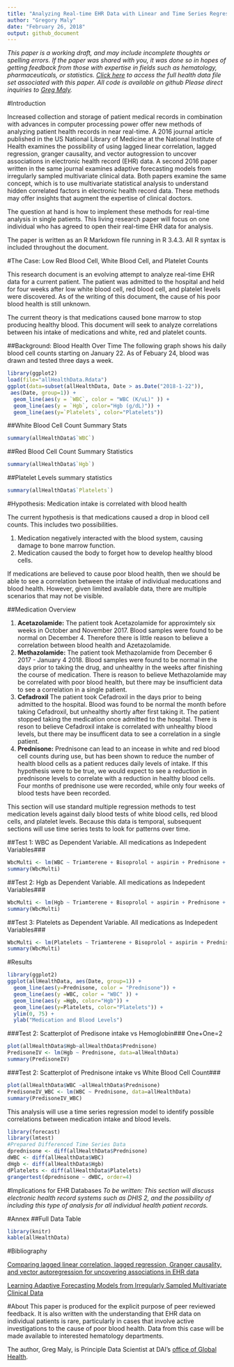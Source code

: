 ```yaml
---
title: "Analyzing Real-time EHR Data with Linear and Time Series Regression"
author: "Gregory Maly"
date: "February 26, 2018"
output: github_document
---
```


*This paper is a working draft, and may include incomplete thoughts or spelling errors. If the paper was shared with you, it was done so in hopes of getting feedback from those with expertise in fields such as hematology, pharmaceuticals, or statistics. [Click here](https://docs.google.com/spreadsheets/d/1eMz98RVYkRLEgwIygZfmTSckwZequpTkD2qos1c87zs/edit?usp=sharing) to access the full health data file set associated with this paper. All code is available on github Please direct inquiries to [Greg Maly](mailto:gamaly@gmail.com).*

#Introduction

Increased collection and storage of patient medical records in combination with advances in computer processing power offer new methods of analyzing patient health records in near real-time. A 2016 journal article published in the US National Library of Medicine at the National Institute of Health examines the possibility of using lagged linear correlation, lagged regression, granger causality, and vector autogression to uncover associations in electronic health record (EHR) data. A second 2016 paper written in the same journal examines adaptive forecasting models from irregularly sampled multivariate clinical data. Both papers examine the same concept, which is to use multivariate statistical analysis to understand hidden correlated factors in electronic health record data. These methods may offer insights that augment the expertise of clinical doctors. 

The question at hand is how to implement these methods for real-time analysis in single patients. This living research paper will focus on one individual who has agreed to open their real-time EHR data for analysis. 

The paper is written as an R Markdown file running in R 3.4.3. All R syntax is included throughout the document.

#The Case: Low Red Blood Cell, White Blood Cell, and Platelet Counts

This research document is an evolving attempt to analyze real-time EHR data for a current patient. The patient was admitted to the hospital and held for four weeks after low white blood cell, red blood cell, and platelet levels were discovered. As of the writing of this document, the cause of his poor blood health is still unknown. 

The current theory is that medications caused bone marrow to stop producing healthy blood. This document will seek to analyze correlations between his intake of medications and white, red and platelet counts.

##Background: Blood Health Over Time
The following graph shows his daily blood cell counts starting on January 22. As of Febuary 24, blood was drawn and tested three days a week.

```r
library(ggplot2)
load(file="allHealthData.Rdata")
ggplot(data=subset(allHealthData, Date > as.Date("2018-1-22")),
 aes(Date, group=1)) + 
  geom_line(aes(y = `WBC`, color = "WBC (K/uL)" )) +
  geom_line(aes(y = `Hgb`, color="Hgb (g/dL)")) +
  geom_line(aes(y=`Platelets`, color="Platelets"))
```

##White Blood Cell Count Summary Stats

```r
summary(allHealthData$`WBC`)
```

##Red Blood Cell Count Summary Statistics
```r
summary(allHealthData$`Hgb`)
```
##Platelet Levels summary statistics
```r
summary(allHealthData$`Platelets`)
```

#Hypothesis: Medication intake is correlated with blood health

The current hypothesis is that medications caused a drop in blood cell counts. This includes two possibilities.

1. Medication negatively interacted with the blood system, causing damage to bone marrow function.
2. Medication caused the body to forget how to develop healthy blood cells.

If medications are believed to cause poor blood health, then we should be able to see a correlation between the intake of individual meducations and blood health. However, given limited available data, there are multiple scenarios that may not be visible.

##Medication Overview

1. **Acetazolamide:** The patient took Acetazolamide for approximtely six weeks in October and November 2017. Blood samples were found to be normal on December 4. Therefore there is little reason to believe a correlation between blood health and Azetazolamide.
2. **Methazolamide:** The patient took Methazolamide from December 6 2017 - January 4 2018. Blood samples were found to be normal in the days prior to taking the drug, and unhealthy in the weeks after finishing the course of medication. There is reason to believe Methazolamide may be correlated with poor blood health, but there may be insufficient data to see a correlation in a single patient. 
3. **Cefadroxil** The patient took Cefadroxil in the days prior to being admitted to the hospital. Blood was found to be normal the month before taking Cefadroxil, but unhealthy shortly after first taking it. The patient stopped taking the medication once admitted to the hospital. There is reson to believe Cefadroxil intake is correlated with unhealthy blood levels, but there may be insufficent data to see a correlation in a single patient.
4. **Prednisone:** Prednisone can lead to an incease in white and red blood cell counts during use, but has been shown to reduce the number of health blood cells as a patient reduces daily levels of intake. If this hypothesis were to be true, we would expect to see a reduction in prednisone levels to correlate with a reduction in healthy blood cells. Four months of prednisone use were recorded, while only four weeks of blood tests have been recorded.

This section will use standard multiple regression methods to test medication levels against daily blood tests of white blood cells, red blood cells, and platelet levels. Because this data is temporal, subsequent sections will use time series tests to look for patterns over time.

##Test 1: WBC as Dependent Variable. All medications as Indepedent Variables###
```r
WbcMulti <- lm(WBC ~ Triamterene + Bisoprolol + aspirin + Prednisone + Fosamax + `Vitamin D-3` + Acetazolamide + Methazolamide + Cefadroxil + Sulfamethoxazole, data = allHealthData)
summary(WbcMulti)

```
##Test 2: Hgb as Dependent Variable. All medications as Indepedent Variables###
```r
WbcMulti <- lm(Hgb ~ Triamterene + Bisoprolol + aspirin + Prednisone + Fosamax + `Vitamin D-3` + Acetazolamide + Methazolamide + Cefadroxil + Sulfamethoxazole, data = allHealthData)
summary(WbcMulti)

```

##Test 3: Platelets as Dependent Variable. All medications as Indepedent Variables###
```r
WbcMulti <- lm(Platelets ~ Triamterene + Bisoprolol + aspirin + Prednisone + Fosamax + `Vitamin D-3` + Acetazolamide + Methazolamide + Cefadroxil + Sulfamethoxazole, data = allHealthData)
summary(WbcMulti)
```

#Results

```r
library(ggplot2)
ggplot(allHealthData, aes(Date, group=1)) + 
  geom_line(aes(y=Prednisone, color = "Prednisone")) +
  geom_line(aes(y =WBC, color = "WBC" )) +
  geom_line(aes(y =Hgb, color="Hgb")) +
  geom_line(aes(y=Platelets, color="Platelets")) +
  ylim(0, 75) + 
  ylab("Medication and Blood Levels")
```
 
###Test 2: Scatterplot of Predisone intake vs Hemoglobin###
One+One=2

```r
plot(allHealthData$Hgb~allHealthData$Prednisone)
PredisoneIV <- lm(Hgb ~ Prednisone, data=allHealthData)
summary(PredisoneIV)
```

###Test 2: Scatterplot of Prednisone intake vs White Blood Cell Count###

```r
plot(allHealthData$WBC ~allHealthData$Prednisone)
PredisoneIV_WBC <- lm(WBC ~ Prednisone, data=allHealthData)
summary(PredisoneIV_WBC)
```
This analysis will use a time series regression model to identify possible correlations between medication intake and blood levels.

```r
library(forecast)
library(lmtest)
#Prepared Differenced Time Series Data
dprednisone <- diff(allHealthData$Prednisone)
dWBC <- diff(allHealthData$WBC)
dHgb <- diff(allHealthData$Hgb)
dPlatelets <- diff(allHealthData$Platelets)
grangertest(dprednisone ~ dWBC, order=4)
```

#Implications for EHR Databases
*To be written: This section will discuss electronic health record systems such as DHIS 2, and the possibility of including this type of analysis for all individual health patient records.*



#Annex
##Full Data Table
```r
library(knitr)
kable(allHealthData)
```

#Bibliography

[Comparing lagged linear correlation, lagged regression, Granger causality, and vector autoregression for uncovering associations in EHR data](https://www.ncbi.nlm.nih.gov/pmc/articles/PMC5333294/)

[Learning Adaptive Forecasting Models from Irregularly Sampled Multivariate Clinical Data](https://www.ncbi.nlm.nih.gov/pmc/articles/PMC4980099/)

#About
This paper is produced for the explicit purpose of peer reviewed feedback. It is also written with the understanding that EHR data on individual patients is rare, particularly in cases that involve active investigations to the cause of poor blood health. Data from this case will be made available to interested hematology departments.
 
The author, Greg Maly, is Principle Data Scientist at DAI's [office of Global Health](https://www.dai.com/our-work/solutions/health).
